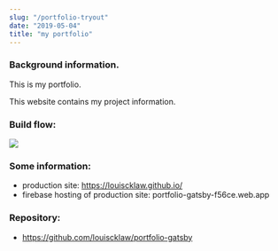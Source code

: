 ```yaml
---
slug: "/portfolio-tryout"
date: "2019-05-04"
title: "my portfolio"
---
```



### Background information.
This is my portfolio.

This website contains my project information.

### Build flow:
![](/aa0046e8fe670d49100c7281f976c0d9.svg)

### Some information:
- production site: https://louiscklaw.github.io/
- firebase hosting of production site: portfolio-gatsby-f56ce.web.app


### Repository:
- https://github.com/louiscklaw/portfolio-gatsby